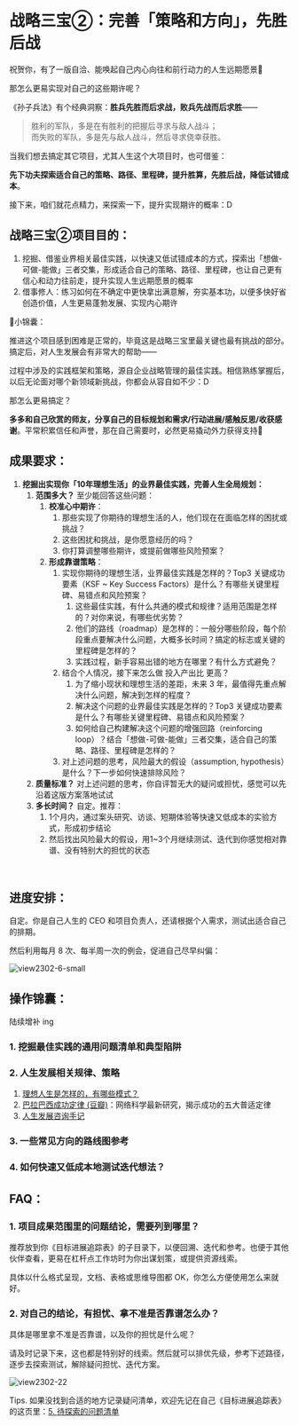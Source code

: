 # 战略三宝②：完善「策略和方向」，先胜后战

祝贺你，有了一版自洽、能唤起自己内心向往和前行动力的人生远期愿景🎉

那怎么更易实现对自己的这些期许呢？

 

《孙子兵法》有个经典洞察：**胜兵先胜而后求战，败兵先战而后求胜**——

> 胜利的军队，多是在有胜利的把握后寻求与敌人战斗；<br />
> 而失败的军队，多是先与敌人战斗，然后寻求侥幸获胜。

当我们想去搞定其它项目，尤其人生这个大项目时，也可借鉴：

**先下功夫探索适合自己的策略、路径、里程碑，提升胜算，先胜后战，降低试错成本**。



接下来，咱们就花点精力，来探索一下，提升实现期许的概率：D




## 战略三宝②项目目的：

1. 挖掘、借鉴业界相关最佳实践，以快速又低试错成本的方式，探索出「想做-可做-能做」三者交集，形成适合自己的策略、路径、里程碑，也让自己更有信心和动力往前走，提升实现人生远期愿景的概率
2. 借事修人：练习如何在不确定中更快拿出满意解，夯实基本功，以便多快好省创造价值，人生更易蓬勃发展、实现内心期许


🎁小锦囊：

推进这个项目感到困难是正常的，毕竟这是战略三宝里最关键也最有挑战的部分。搞定后，对人生发展会有非常大的帮助——

过程中涉及的实践框架和策略，源自企业战略管理的最佳实践。相信熟练掌握后，以后无论面对哪个新领域新挑战，你都会从容自如不少：D

那怎么更易搞定？

**多多和自己欣赏的师友，分享自己的目标规划和需求/行动进展/感触反思/收获感谢**。平常积累信任和声誉，那在自己需要时，必然更易撬动外力获得支持🤗


## 成果要求：



1. **挖掘出实现你「10年理想生活」的业界最佳实践，完善人生全局规划：**
   1. **范围多大？** 至少能回答这些问题：
      1. **校准心中期许**：
         1. 那些实现了你期待的理想生活的人，他们现在在面临怎样的困扰或挑战？
         2. 这些困扰和挑战，是你愿意经历的吗？
         3. 你打算调整哪些期许，或提前做哪些风险预案？
      2. **形成靠谱策略**：
         1. 实现你期待的理想生活，业界最佳实践是怎样的？Top3 关键成功要素（KSF ~ Key Success Factors）是什么？有哪些关键里程碑、易错点和风险预案？
            1. 这些最佳实践，有什么共通的模式和规律？适用范围是怎样的？对你来说，有哪些优劣势？
            2. 他们的路线（roadmap）是怎样的：一般分哪些阶段，每个阶段重点要解决什么问题，大概多长时间？搞定的标志或关键的里程碑是怎样的？
            3. 实践过程，新手容易出错的地方在哪里？有什么方式避免？
         2. 结合个人情况，接下来怎么做 投入产出比 更高？
            1. 为了缩小现状和理想生活的差距，未来 3 年，最值得先重点解决什么问题，解决到怎样的程度？
            2. 解决这个问题的业界最佳实践是怎样的？Top3 关键成功要素是什么？有哪些关键里程碑、易错点和风险预案？
            3. 如何给自己构建解决这个问题的增强回路（reinforcing loop）？结合「想做-可做-能做」三者交集，适合自己的策略、路径、里程碑是怎样的？
         3. 对上述问题的思考，风险最大的假设（assumption, hypothesis）是什么？下一步如何快速排除风险？
   2. **质量标准？** 对上述问题的思考，你自评暂无大的疑问或担忧，感觉可以先沿着这版方案落地试试
   3. **多长时间？** 自定。推荐：
      1. 1个月内，通过案头研究、访谈、短期体验等快速又低成本的实验方式，形成初步结论
      2. 然后找出风险最大的假设，用1~3个月继续测试、迭代到你感觉相对靠谱、没有特别大的担忧的状态

<br />

## 进度安排：

自定。你是自己人生的 CEO 和项目负责人，还请根据个人需求，测试出适合自己的排期。

然后利用每月 8 次、每半周一次的例会，促进自己尽早纠偏：

![view2302-6-small](https://cdn.sunnyhuang.net/share/view2302-6-small.png?x-oss-process=image/watermark,t_3,fill_1,padx_200,pady_200,text_6Zeq6Zeq5Lq655Sf,rotate_330 ':size=550')



## 操作锦囊：

陆续增补 ing 

### 1. 挖掘最佳实践的通用问题清单和典型陷阱
### 2. 人生发展相关规律、策略
   1. [理想人生是怎样的，有哪些模式？ ](/guides/model-idealife)
   2. [巴拉巴西成功定律 (豆瓣)](https://book.douban.com/subject/34901765/)：网络科学最新研究，揭示成功的五大普适定律
   3. [人生发展咨询手记](https://booka.openmindcloud.com/)
### 3. 一些常见方向的路线图参考
### 4. 如何快速又低成本地测试迭代想法？

## FAQ：

### 1. 项目成果范围里的问题结论，需要列到哪里？

推荐放到你《目标进展追踪表》的子目录下，以便回溯、迭代和参考。也便于其他伙伴查看，更易在杠杆点工作坊时为你出谋划策，或提供资源线索。

具体以什么格式呈现，文档、表格或思维导图都 OK，你怎么方便使用怎么来就好。

### 2. 对自己的结论，有担忧、拿不准是否靠谱怎么办？

具体是哪里拿不准是否靠谱，以及你的担忧是什么呢？

请及时记录下来，这也都是特别好的线索。然后就可以排优先级，参考下述路径，逐步去探索测试，解除疑问担忧、迭代方案。

 ![view2302-22](https://cdn.sunnyhuang.net/share/view2302-22.png ':size=650')

Tips. 如果没找到合适的地方记录疑问清单，欢迎先记在自己《目标进展追踪表》的这页里：[5. 待探索的问题清单](https://sunnylife.feishu.cn/wiki/wikcnXVeUoG1WkOUYcJ33kyIXxc?sheet=atO6nt)